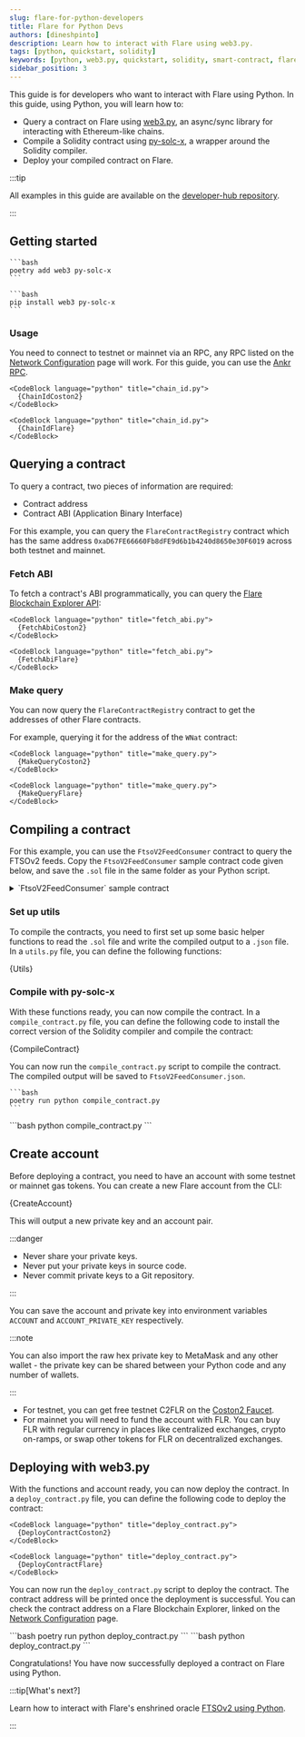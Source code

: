 ```yaml
---
slug: flare-for-python-developers
title: Flare for Python Devs
authors: [dineshpinto]
description: Learn how to interact with Flare using web3.py.
tags: [python, quickstart, solidity]
keywords: [python, web3.py, quickstart, solidity, smart-contract, flare-network]
sidebar_position: 3
---
```



This guide is for developers who want to interact with Flare using Python. In this guide, using Python, you will learn how to:

- Query a contract on Flare using [web3.py](https://github.com/ethereum/web3.py), an async/sync library for interacting with Ethereum-like chains.
- Compile a Solidity contract using [py-solc-x](https://github.com/ApeWorX/py-solc-x), a wrapper around the Solidity compiler.
- Deploy your compiled contract on Flare.

:::tip

All examples in this guide are available on the [developer-hub repository](https://github.com/flare-foundation/developer-hub/tree/main/examples).

:::

## Getting started

<Tabs groupId="python">
  <TabItem value="poetry" label="poetry" default>

    ```bash
    poetry add web3 py-solc-x
    ```

  </TabItem>
  <TabItem value="pip" label="pip">
  
    ```bash
    pip install web3 py-solc-x
    ```

  </TabItem>
</Tabs>

### Usage

You need to connect to testnet or mainnet via an RPC, any RPC listed on the [Network Configuration](/network/overview#configuration) page will work. For this guide, you can use the [Ankr RPC](https://rpc.ankr.com/flare).

<Tabs groupId="network">
  <TabItem value="coston2" label="Flare Testnet Coston2" default>

    <CodeBlock language="python" title="chain_id.py">
      {ChainIdCoston2}
    </CodeBlock>

  </TabItem>
  <TabItem value="flare" label="Flare Mainnet">

    <CodeBlock language="python" title="chain_id.py">
      {ChainIdFlare}
    </CodeBlock>

  </TabItem>
</Tabs>

## Querying a contract

To query a contract, two pieces of information are required:

- Contract address
- Contract ABI (Application Binary Interface)

For this example, you can query the `FlareContractRegistry` contract which has the same address `0xaD67FE66660Fb8dFE9d6b1b4240d8650e30F6019` across both testnet and mainnet.

### Fetch ABI

To fetch a contract's ABI programmatically, you can query the [Flare Blockchain Explorer API](https://flare-explorer.flare.network/api-docs):

<Tabs groupId="network">
  <TabItem value="coston2" label="Flare Testnet Coston2" default>

    <CodeBlock language="python" title="fetch_abi.py">
      {FetchAbiCoston2}
    </CodeBlock>

  </TabItem>
  <TabItem value="flare" label="Flare Mainnet">
 
    <CodeBlock language="python" title="fetch_abi.py">
      {FetchAbiFlare}
    </CodeBlock>

  </TabItem>
</Tabs>

### Make query

You can now query the `FlareContractRegistry` contract to get the addresses of other Flare contracts.

For example, querying it for the address of the `WNat` contract:

<Tabs groupId="network">
  <TabItem value="coston2" label="Flare Testnet Coston2" default>
 
    <CodeBlock language="python" title="make_query.py">
      {MakeQueryCoston2}
    </CodeBlock>

  </TabItem>
  <TabItem value="flare" label="Flare Mainnet">

    <CodeBlock language="python" title="make_query.py">
      {MakeQueryFlare}
    </CodeBlock>

  </TabItem>
</Tabs>

## Compiling a contract

For this example, you can use the `FtsoV2FeedConsumer` contract to query the FTSOv2 feeds. Copy the `FtsoV2FeedConsumer` sample contract code given below, and save the `.sol` file in the same folder as your Python script.

<details>
<summary>`FtsoV2FeedConsumer` sample contract</summary>

Note that the contract interface dependencies have been inlined to avoid any import issues.

<CodeBlock language="solidity" title="FtsoV2FeedConsumer.sol">
  {FtsoV2FeedConsumerNoImports}
</CodeBlock>

</details>

### Set up utils

To compile the contracts, you need to first set up some basic helper functions to read the `.sol` file and write the compiled output to a `.json` file. In a `utils.py` file, you can define the following functions:

<CodeBlock language="python" title="utils.py">
  {Utils}
</CodeBlock>

### Compile with py-solc-x

With these functions ready, you can now compile the contract. In a `compile_contract.py` file, you can define the following code to install the correct version of the Solidity compiler and compile the contract:

<CodeBlock language="python" title="compile_contract.py">
  {CompileContract}
</CodeBlock>

You can now run the `compile_contract.py` script to compile the contract. The compiled output will be saved to `FtsoV2FeedConsumer.json`.

<Tabs groupId="python">
  <TabItem value="poetry" label="poetry" default>

    ```bash
    poetry run python compile_contract.py
    ```

  </TabItem>
  <TabItem value="pip" label="pip">
    ```bash 
    python compile_contract.py 
    ```

  </TabItem>
</Tabs>

## Create account

Before deploying a contract, you need to have an account with some testnet or mainnet gas tokens. You can create a new Flare account from the CLI:

<CodeBlock language="python" title="create_account.py">
  {CreateAccount}
</CodeBlock>

This will output a new private key and an account pair.

:::danger

- Never share your private keys.
- Never put your private keys in source code.
- Never commit private keys to a Git repository.

:::

You can save the account and private key into environment variables `ACCOUNT` and `ACCOUNT_PRIVATE_KEY` respectively.

:::note

You can also import the raw hex private key to MetaMask and any other wallet - the private key can be shared between your Python code and any number of wallets.

:::

- For testnet, you can get free testnet C2FLR on the [Coston2 Faucet](https://faucet.flare.network/coston2).
- For mainnet you will need to fund the account with FLR. You can buy FLR with regular currency in places like centralized exchanges, crypto on-ramps, or swap other tokens for FLR on decentralized exchanges.

## Deploying with web3.py

With the functions and account ready, you can now deploy the contract. In a `deploy_contract.py` file, you can define the following code to deploy the contract:

<Tabs groupId="network">
  <TabItem value="coston2" label="Flare Testnet Coston2" default>

    <CodeBlock language="python" title="deploy_contract.py">
      {DeployContractCoston2}
    </CodeBlock>

  </TabItem>
  <TabItem value="flare" label="Flare Mainnet">

    <CodeBlock language="python" title="deploy_contract.py">
      {DeployContractFlare}
    </CodeBlock>

  </TabItem>
</Tabs>

You can now run the `deploy_contract.py` script to deploy the contract. The contract address will be printed once the deployment is successful. You can check the contract address on a Flare Blockchain Explorer, linked on the [Network Configuration](/network/overview#configuration) page.

<Tabs groupId="python">
  <TabItem value="poetry" label="poetry" default>
    ```bash 
    poetry run python deploy_contract.py 
    ```

  </TabItem>
  <TabItem value="pip" label="pip">
    ```bash 
    python deploy_contract.py 
    ```
    
  </TabItem>
</Tabs>

Congratulations! You have now successfully deployed a contract on Flare using Python.

:::tip[What's next?]

Learn how to interact with Flare's enshrined oracle [FTSOv2 using Python](/ftso/guides/read-feeds-offchain).

:::
